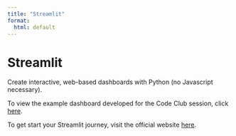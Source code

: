 ```yaml
---
title: "Streamlit"
format:
  html: default
---
```


# Streamlit

Create interactive, web-based dashboards with Python (no Javascript necessary).

To view the example dashboard developed for the Code Club session, click [here]().

To get start your Streamlit journey, visit the official website [here](https://streamlit.io/).